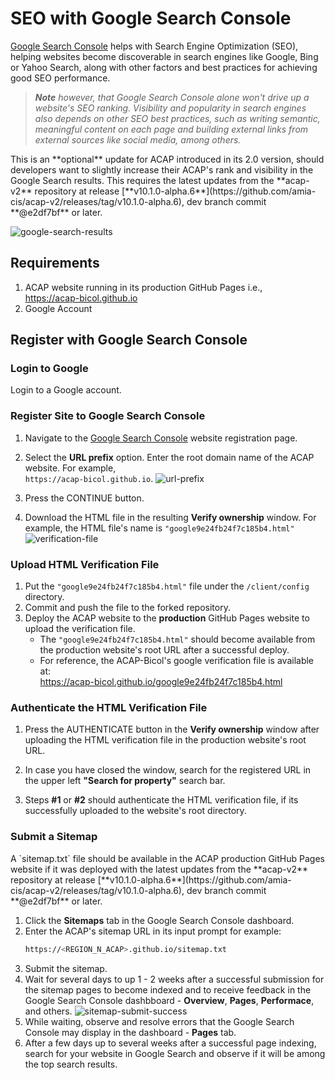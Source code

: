 
# SEO with Google Search Console

[Google Search Console](https://search.google.com/search-console/about) helps with Search Engine Optimization (SEO), helping websites become discoverable in search engines like Google, Bing or Yahoo Search, along with other factors and best practices for achieving good SEO performance.

> _**Note** however, that Google Search Console alone won't drive up a website's SEO ranking. Visibility and popularity in search engines also depends on other SEO best practices, such as writing semantic, meaningful content on each page and building external links from external sources like social media, among others._

<Callout>
This is an **optional** update for ACAP introduced in its 2.0 version, should developers want to slightly increase their ACAP's rank and visibility in the Google Search results.
</Callout>

<Callout type="info">
This requires the latest updates from the **acap-v2** repository at release [**v10.1.0-alpha.6**](https://github.com/amia-cis/acap-v2/releases/tag/v10.1.0-alpha.6), dev branch commit **@e2df7bf** or later.
</Callout>

![google-search-results](https://firebasestorage.googleapis.com/v0/b/assets-cms.appspot.com/o/users%2FAwryJ0MU8zdxQFh9y0L0x2sSt8z1%2Fe6zX1JgvhYfyASqvzXTh_thumbnail?alt=media&token=b5561bfc-b9ce-4a41-82c3-da0618206e59)

## Requirements

1. ACAP website running in its production GitHub Pages i.e.,<br />https://acap-bicol.github.io
2. Google Account

## Register with Google Search Console

<Steps>

### Login to Google

Login to a Google account.

### Register Site to Google Search Console

1. Navigate to the [Google Search Console](https://search.google.com/search-console/welcome?utm_source=about-page) website registration page.

2. Select the **URL prefix** option. Enter the root domain name of the ACAP website. For example,<br /> `https://acap-bicol.github.io`.
   ![url-prefix](https://firebasestorage.googleapis.com/v0/b/assets-cms.appspot.com/o/users%2FAwryJ0MU8zdxQFh9y0L0x2sSt8z1%2FF2qEJAFShv6E2r065h0v_thumbnail?alt=media&token=b37f9dc8-2dfd-46da-8788-c104d2884c7b
   )

3. Press the CONTINUE button.

4. Download the HTML file in the resulting **Verify ownership** window. For example, the HTML file's name is `"google9e24fb24f7c185b4.html"`
   ![verification-file](https://firebasestorage.googleapis.com/v0/b/assets-cms.appspot.com/o/users%2FAwryJ0MU8zdxQFh9y0L0x2sSt8z1%2Ful05X04I2X8s8aeE0cqR_thumbnail?alt=media&token=ce1bde38-bc2f-454e-8e4f-8812b7b61a01)

### Upload HTML Verification File

<FileTree>
  <FileTree.Folder name="client" defaultOpen>
    <FileTree.Folder name="config" defaultOpen>
      <FileTree.File name="google9e24fb24f7c185b4.html" />
    </FileTree.Folder>
  </FileTree.Folder>
</FileTree>

1. Put the `"google9e24fb24f7c185b4.html"` file under the `/client/config` directory.
2. Commit and push the file to the forked repository.
3. Deploy the ACAP website to the **production** GitHub Pages website to upload the verification file.
   - The `"google9e24fb24f7c185b4.html"` should become available from the production website's root URL after a successful deploy.
   - For reference, the ACAP-Bicol's google verification file is available at:<br /> https://acap-bicol.github.io/google9e24fb24f7c185b4.html

### Authenticate the HTML Verification File

1. Press the AUTHENTICATE button in the **Verify ownership** window after uploading the HTML verification file in the production website's root URL.

2. In case you have closed the window, search for the registered URL in the upper left **"Search for property"** search bar.

3. Steps **#1** or **#2** should authenticate the HTML verification file, if its successfully uploaded to the website's root directory.

### Submit a Sitemap


<Callout>
A `sitemap.txt` file should be available in the ACAP production GitHub Pages website if it was deployed with the latest updates from the **acap-v2** repository at release [**v10.1.0-alpha.6**](https://github.com/amia-cis/acap-v2/releases/tag/v10.1.0-alpha.6), dev branch commit **@e2df7bf** or later.
</Callout>

1. Click the **Sitemaps** tab in the Google Search Console dashboard.
2. Enter the ACAP's sitemap URL in its input prompt for example:
   ```bash copy
   https://<REGION_N_ACAP>.github.io/sitemap.txt
   ```
3. Submit the sitemap.
4. Wait for several days to up 1 - 2 weeks after a successful submission for the sitemap pages to become indexed and to receive feedback in the Google Search Console dashbboard - **Overview**, **Pages**, **Performace**, and others.
   ![sitemap-submit-success](https://firebasestorage.googleapis.com/v0/b/assets-cms.appspot.com/o/users%2FAwryJ0MU8zdxQFh9y0L0x2sSt8z1%2F0OyRX0CFP4qZ58GpgQKL_thumbnail?alt=media&token=6f2b6b9f-2c5b-4af1-84a1-26303b6aff41)
5. While waiting, observe and resolve errors that the Google Search Console may display in the dashboard - **Pages** tab.
6. After a few days up to several weeks after a successful page indexing, search for your website in Google Search and observe if it will be among the top search results.


</Steps>
